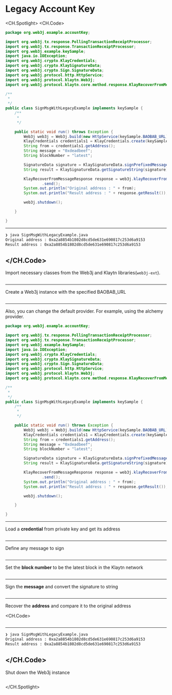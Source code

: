 # Legacy Account Key

<CH.Spotlight>
<CH.Code>

```java SignMsgWithLegacyExample.java
package org.web3j.example.accountKey;

import org.web3j.tx.response.PollingTransactionReceiptProcessor;
import org.web3j.tx.response.TransactionReceiptProcessor;
import org.web3j.example.keySample;
import java.io.IOException;
import org.web3j.crypto.KlayCredentials;
import org.web3j.crypto.KlaySignatureData;
import org.web3j.crypto.Sign.SignatureData;
import org.web3j.protocol.http.HttpService;
import org.web3j.protocol.klaytn.Web3j;
import org.web3j.protocol.klaytn.core.method.response.KlayRecoverFromMessageResponse;

/**
 * 
 */
public class SignMsgWithLegacyExample implements keySample {
    /**
     * 
     */

    public static void run() throws Exception {
        Web3j web3j = Web3j.build(new HttpService(keySample.BAOBAB_URL));
        KlayCredentials credentials1 = KlayCredentials.create(keySample.LEGACY_KEY_privkey);
        String from = credentials1.getAddress();
        String message = "0xdeadbeef";
        String blockNumber = "latest";

        SignatureData signature = KlaySignatureData.signPrefixedMessage(message, credentials1);
        String result = KlaySignatureData.getSignatureString(signature);

        KlayRecoverFromMessageResponse response = web3j.klayRecoverFromMessage(from, message, result, blockNumber)
                .send();
        System.out.println("Original address : " + from);
        System.out.println("Result address : " + response.getResult());

        web3j.shutdown();

    }

}
```

---

```zsh output
❯ java SignMsgWithLegacyExample.java
Original address : 0xa2a8854b1802d8cd5de631e690817c253d6a9153
Result address : 0xa2a8854b1802d8cd5de631e690817c253d6a9153
```

## </CH.Code>

Import necessary classes from the Web3j and Klaytn libraries(`web3j-ext`).

```java SignMsgWithLegacyExample.java focus=1:12

```

---

Create a Web3j instance with the specified BAOBAB_URL

```java SignMsgWithLegacyExample.java focus=23

```

---

Also, you can change the default provider. For example, using the alchemy provider.

```java SignMsgWithLegacyExample.java focus=23
package org.web3j.example.accountKey;

import org.web3j.tx.response.PollingTransactionReceiptProcessor;
import org.web3j.tx.response.TransactionReceiptProcessor;
import org.web3j.example.keySample;
import java.io.IOException;
import org.web3j.crypto.KlayCredentials;
import org.web3j.crypto.KlaySignatureData;
import org.web3j.crypto.Sign.SignatureData;
import org.web3j.protocol.http.HttpService;
import org.web3j.protocol.klaytn.Web3j;
import org.web3j.protocol.klaytn.core.method.response.KlayRecoverFromMessageResponse;

/**
 * 
 */
public class SignMsgWithLegacyExample implements keySample {
    /**
     * 
     */

    public static void run() throws Exception {
        Web3j web3j = Web3j.build(new HttpService(keySample.BAOBAB_URL));
        KlayCredentials credentials1 = KlayCredentials.create(keySample.LEGACY_KEY_privkey);
        String from = credentials1.getAddress();
        String message = "0xdeadbeef";
        String blockNumber = "latest";

        SignatureData signature = KlaySignatureData.signPrefixedMessage(message, credentials1);
        String result = KlaySignatureData.getSignatureString(signature);

        KlayRecoverFromMessageResponse response = web3j.klayRecoverFromMessage(from, message, result, blockNumber)
                .send();
        System.out.println("Original address : " + from);
        System.out.println("Result address : " + response.getResult());

        web3j.shutdown();

    }

}
```

---

Load a **credential** from private key and get its address

```java SignMsgWithLegacyExample.java focus=24:25

```

---

Define any message to sign

```java SignMsgWithLegacyExample.java focus=26

```

---

Set the **block number** to be the latest block in the Klaytn network

```java SignMsgWithLegacyExample.java focus=27

```

---

Sign the **message** and convert the signature to string

```java SignMsgWithLegacyExample.java focus=29:30

```

---

Recover the **address** and compare it to the original address 

<CH.Code>
```java SignMsgWithLegacyExample.java focus=32:35

````


---

```zsh output
❯ java SignMsgWithLegacyExample.java
Original address : 0xa2a8854b1802d8cd5de631e690817c253d6a9153
Result address : 0xa2a8854b1802d8cd5de631e690817c253d6a9153
````

## </CH.Code>

Shut down the Web3j instance

```java SignMsgWithLegacyExample.java focus=37

```

</CH.Spotlight>
